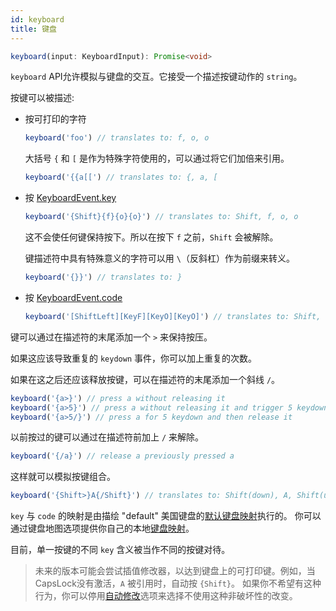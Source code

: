 ```yaml
---
id: keyboard
title: 键盘
---
```


```ts
keyboard(input: KeyboardInput): Promise<void>
```

`keyboard` API允许模拟与键盘的交互。它接受一个描述按键动作的 `string`。

按键可以被描述:

- 按可打印的字符
  ```js
  keyboard('foo') // translates to: f, o, o
  ```
  大括号 `{` 和 `[` 是作为特殊字符使用的，可以通过将它们加倍来引用。
 
  ```js
  keyboard('{{a[[') // translates to: {, a, [
  ```
- 按
  [KeyboardEvent.key](https://developer.mozilla.org/en-US/docs/Web/API/KeyboardEvent/key)

  ```js
  keyboard('{Shift}{f}{o}{o}') // translates to: Shift, f, o, o
  ```

  这不会使任何键保持按下。所以在按下 `f` 之前，`Shift` 会被解除。

  键描述符中具有特殊意义的字符可以用 `\`（反斜杠）作为前缀来转义。

  ```js
  keyboard('{}}') // translates to: }
  ```

- 按
  [KeyboardEvent.code](https://developer.mozilla.org/en-US/docs/Web/API/KeyboardEvent/code)
  ```js
  keyboard('[ShiftLeft][KeyF][KeyO][KeyO]') // translates to: Shift, f, o, o
  ```

键可以通过在描述符的末尾添加一个 `>` 来保持按压。

如果这应该导致重复的 `keydown` 事件，你可以加上重复的次数。

如果在这之后还应该释放按键，可以在描述符的末尾添加一个斜线 `/`。

```js
keyboard('{a>}') // press a without releasing it
keyboard('{a>5}') // press a without releasing it and trigger 5 keydown
keyboard('{a>5/}') // press a for 5 keydown and then release it
```

以前按过的键可以通过在描述符前加上 `/` 来解除。

```js
keyboard('{/a}') // release a previously pressed a
```

这样就可以模拟按键组合。

```js
keyboard('{Shift>}A{/Shift}') // translates to: Shift(down), A, Shift(up)
```

`key` 与 `code` 的映射是由描绘 "default" 美国键盘的[默认键盘映射](https://github.com/testing-library/user-event/blob/main/src/keyboard/keyMap.ts)执行的。
你可以通过键盘地图选项提供你自己的本地[键盘映射](options.mdx#keyboardmap)。

目前，单一按键的不同 `key` 含义被当作不同的按键对待。

> 未来的版本可能会尝试插值修改器，以达到键盘上的可打印键。例如，当CapsLock没有激活，`A` 被引用时，自动按 `{Shift}`。
如果你不希望有这种行为，你可以停用[自动修改](options.mdx#automodify)选项来选择不使用这种非破坏性的改变。
